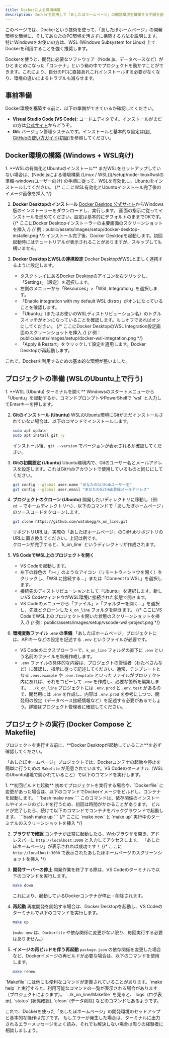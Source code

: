 ```yaml
---
title: Dockerによる環境構築
description: Dockerを使用して「あしたぼホームページ」の開発環境を構築する手順を説明します。WSL上での利用を推奨します。
---
```



このページでは、Dockerという技術を使って、「あしたぼホームページ」の開発環境を簡単に、そしてあなたのPC環境を汚さずに構築する方法を説明します。
特にWindowsをお使いの方は、WSL (Windows Subsystem for Linux) 上でDockerを利用することを強く推奨します。

Dockerを使うと、開発に必要なソフトウェア（Node.js、データベースなど）がひとまとめになった「コンテナ」という箱の中でプロジェクトを動かすことができます。これにより、自分のPCに直接あれこれインストールする必要がなくなり、環境の違いによるトラブルも減らせます。

## 事前準備

Docker環境を構築する前に、以下の準備ができているか確認してください。

-   **Visual Studio Code (VS Code):** コードエディタです。インストールがまだの方は[公式サイト](https://code.visualstudio.com/)からどうぞ。
-   **Git:** バージョン管理システムです。インストールと基本的な設定は[Git, GitHubの使い方ガイド(初級)](/git/beginner)を参照してください。

## Docker環境の構築 (Windows + WSL向け)

<Steps>
1.  **WSLの有効化とUbuntuのインストール**
    まだWSLをセットアップしていない場合は、[Node.jsによる環境構築 (Linux / WSL)](/setup/node-linux#wslの準備-windowsユーザー向け) の手順に従って、WSLを有効化し、Ubuntuをインストールしてください。
    {/* ここにWSL有効化とUbuntuインストール完了後のイメージ画像を挿入 */}

2.  **Docker Desktopのインストール**
    [Docker Desktop 公式サイト](https://www.docker.com/products/docker-desktop/)からWindows版のインストーラーをダウンロードし、実行します。
    画面の指示に従ってインストールを進めてください。設定は基本的にデフォルトのままでOKです。
    {/* ここにDocker Desktopインストーラーの主要画面のスクリーンショットを挿入 */}
    {/* 例：public/assets/images/setup/docker-desktop-installer.png */}
    インストール完了後、Docker Desktopを起動します。初回起動時にはチュートリアルが表示されることがありますが、スキップしても構いません。

3.  **Docker DesktopとWSLの連携設定**
    Docker DesktopがWSLと正しく連携するように設定します。
    -   タスクトレイにあるDocker Desktopのアイコンを右クリックし、「Settings」（設定）を選択します。
    -   左側のメニューから「Resources」>「WSL Integration」を選択します。
    -   「Enable integration with my default WSL distro」がオンになっていることを確認します。
    -   「Ubuntu」（またはお使いのWSLディストリビューション名）のトグルスイッチがオンになっていることを確認します。もしオフであればオンにしてください。
        {/* ここにDocker DesktopのWSL Integration設定画面のスクリーンショットを挿入 */}
        {/* 例：public/assets/images/setup/docker-wsl-integration.png */}
    -   「Apply & Restart」をクリックして設定を適用します。Docker Desktopが再起動します。

</Steps>

これで、Dockerを利用するための基本的な環境が整いました。

## プロジェクトの準備 (WSLのUbuntu上で行う)

<Steps>
1.  **WSL (Ubuntu) ターミナルを開く**
    Windowsのスタートメニューから「Ubuntu」を起動するか、コマンドプロンプトやPowerShellで `wsl` と入力してEnterキーを押します。

2.  **Gitのインストール (Ubuntu)**
    WSLのUbuntu環境にGitがまだインストールされていない場合は、以下のコマンドでインストールします。
    ```bash
    sudo apt update
    sudo apt install git -y
    ```
    インストール後、`git --version` でバージョンが表示されるか確認してください。

3.  **Gitの初期設定 (Ubuntu)**
    Ubuntu環境内で、Gitのユーザー名とメールアドレスを設定します。これはGitHubアカウントで使用しているものと同じにしてください。
    ```bash
    git config --global user.name "あなたのGitHubユーザー名"
    git config --global user.email "あなたのGitHub登録メールアドレス"
    ```

4.  **プロジェクトのクローン (Ubuntu)**
    開発したいディレクトリに移動し（例: `cd ~` でホームディレクトリへ）、以下のコマンドで「あしたぼホームページ」のソースコードをクローンします。
    ```bash
    git clone https://github.com/watabegg/k_on_line.git
    ```
    <Aside type="note">リポジトリURLは、実際の「あしたぼホームページ」のGitHubリポジトリのURLに置き換えてください。上記は例です。</Aside>
    クローンが完了すると、`k_on_line` というディレクトリが作成されます。

5.  **VS CodeでWSL上のプロジェクトを開く**
    -   VS Codeを起動します。
    -   左下の緑色の「>\<」のようなアイコン（リモートウィンドウを開く）をクリックし、「WSLに接続する...」または「Connect to WSL」を選択します。
    -   接続先のディストリビューションとして「Ubuntu」を選択します。新しいVS CodeウィンドウがWSL環境に接続された状態で開きます。
    -   VS Codeのメニューから「ファイル」>「フォルダーを開く...」を選択し、先ほどクローンした `k_on_line` フォルダを開きます。
        {/* ここにVS CodeでWSL上のプロジェクトを開いた状態のスクリーンショットを挿入 */}
        {/* 例：public/assets/images/setup/vscode-wsl-project.png */}

6.  **環境変数ファイル `.env` の準備**
    「あしたぼホームページ」プロジェクトには、APIキーなどの設定を記述する `.env` というファイルが必要です。
    -   VS Codeのエクスプローラーで、`k_on_line` フォルダの直下に `.env` という名前のファイルを新規作成します。
    -   `.env` ファイルの具体的な内容は、プロジェクトの管理者（わたべさんなど）に確認し、指示に従って記述してください。通常、テンプレートとなる `.env.example` や `.env.template` といったファイルがプロジェクト内にあれば、それをコピーして `.env` を作成し、必要な箇所を編集します。
    `../k_on_line` プロジェクトには `.env.prod` と `.env.test` があるので、開発用には `.env` を作成し、内容は `.env.prod` を参考にしつつ、開発用の設定（データベース接続情報など）を記述する必要があるでしょう。詳細はプロジェクト管理者に確認してください。

</Steps>

## プロジェクトの実行 (Docker Compose と Makefile)

<Aside type="caution">
プロジェクトを実行する前に、**Docker Desktopが起動していること**を必ず確認してください。
</Aside>

「あしたぼホームページ」プロジェクトでは、Dockerコンテナの起動や停止を簡単に行うための `Makefile` が用意されています。VS Codeのターミナル（WSLのUbuntu環境で開かれていること）で以下のコマンドを実行します。

<Steps>
1.  **初回ビルドと起動**
    初めてプロジェクトを実行する場合や、`Dockerfile` に変更があった場合は、以下のコマンドでDockerイメージをビルドし、コンテナを起動します。
    ```bash
    make new
    ```
    このコマンドは、依存関係のインストールやイメージのビルドを行うため、初回は時間がかかることがあります。
    ビルドが完了したら、続けて以下のコマンドでコンテナをバックグラウンドで起動します。
    ```bash
    make up
    ```
    {/* ここに `make new` と `make up` 実行中のターミナルのスクリーンショットを挿入 */}

2.  **ブラウザで確認**
    コンテナが正常に起動したら、Webブラウザを開き、アドレスバーに `http://localhost:3000` と入力してアクセスします。
    「あしたぼホームページ」が表示されれば成功です！
    {/* ここに `http://localhost:3000` で表示されたあしたぼホームページのスクリーンショットを挿入 */}

3.  **開発サーバーの停止**
    開発作業を終了する際は、VS Codeのターミナルで以下のコマンドを実行します。
    ```bash
    make down
    ```
    これにより、起動しているDockerコンテナが停止・削除されます。

4.  **再起動**
    再度開発を開始する場合は、Docker Desktopを起動し、VS Codeのターミナルで以下のコマンドを実行します。
    ```bash
    make up
    ```
    (`make new` は、`Dockerfile` や依存関係に変更がない限り、毎回実行する必要はありません。)

5.  **イメージの再ビルドを伴う再起動**
    `package.json` の依存関係を変更した場合など、Dockerイメージの再ビルドが必要な場合は、以下のコマンドを使用します。
    ```bash
    make renew
    ```

</Steps>

<Aside type="tip">
`Makefile` には他にも便利なコマンドが定義されていることがあります。`make help` と実行すると、利用可能なコマンドの一覧が表示される場合があります（プロジェクトによります）。
`../k_on_line/Makefile` を見ると、`logs` (ログ表示), `status` (状態確認), `clean` (データ削除) などのコマンドもあるようです。
</Aside>

これで、Dockerを使った「あしたぼホームページ」の開発環境のセットアップと基本的な操作は完了です。
もしエラーが発生した場合は、ターミナルに出力されるエラーメッセージをよく読み、それでも解決しない場合は周りの経験者に相談しましょう。
